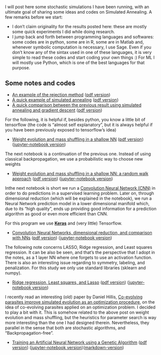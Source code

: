 <!-- # --- -->
<!-- # title: "Rafael Monteiro's Website" -->
<!-- # --- -->
#
#

 I will post here  some stochastic simulations I have been running, with an ultimate goal of sharing some ideas and codes on Simulated Annealing. A few remarks before we start:

- I don't claim originality for the results posted here: these are mostly some quick experiments I did while doing research. 
- I jump back and forth between  programming languages and softwares: some codes are in python, some are in R, some are in Matlab and, whenever symbolic computation is necessary, I use Sage. Even if you don't know any of the sintax used in one of these languages, it is very simple to read these codes and start coding your own things :)  For ML I will mostly use Python, which is one of the best languages for that purpose.

## Some notes and codes

- [An example of the rejection method](Rejection_method.html) ([pdf version](Rejection_method.pdf))
- [A quick example of simulated annealing](Simulated annealing/Simulated annealing.html) ([pdf version](Simulated annealing/Simulated annealing.pdf)) 
- [A quick comparison between the previous result using simulated annealing and gradient descent]() ([pdf version](Gradient Descent/gradient_descent.pdf)) 

For the following, it is helpful if, besides python,  you know a little bit of tensorflow (the code is "almost self explanatory", but it is always helpful if you have been previously exposed to tensorflow's idea)

- [Weight evolution and mass shuffling in a shallow NN](Weight_evolution_shallow_NN/Weight_evolution_in_shallow_NN.html) ([pdf version](Weight_evolution_shallow_NN/Weight_evolution_in_shallow_NN.pdf))
([jupyter-notebook version](Weight_evolution_shallow_NN/Weight_evolution_in_shallow_NN.ipyb))

The next notebook is a continuation of the previous one. Instead of using classical backpropagation, we use a probabilistic way to choose new weights

- [Weight evolution and mass shuffling in a shallow NN: a random walk approach](Weight_evolution_in_shallow_NN-random_walking/Weight_evolution_in_shallow_NN-random_walking.html) ([pdf version](Weight_evolution_in_shallow_NN-random_walking/Weight_evolution_in_shallow_NN-random_walking.pdf))
([jupyter-notebook version](Weight_evolution_in_shallow_NN-random_walking/Weight_evolution_in_shallow_NN-random_walking.ipynb))

Inthe next notebook is short we run a  [Convolution Neural Network (CNN)](https://en.wikipedia.org/wiki/Convolutional_neural_network) in order to do predictions in a supervised learning problem. Later on, through dimensional reduction (which will be explained in the notebook), we run a Neural Network prediction model in a lower dimensional manifold which, due to its "high quality", ends up providing good information for a prediction algorithm as good or even more efficient than CNN.

For this program we use [__Keras__](https://keras.io) and (very little) Tensorflow.

- [Convolution Neural Networks, dimensional reduction, and comparison with NNs](CNNs_NNs/Comparing_CNN_and_NN_in_reduced_dimension_model.html) ([pdf version](CNNs_NNs/Comparing_CNN_and_NN_in_reduced_dimension_model.pdf))
([jupyter-notebook version](CNNs_NNs/Comparing_CNN_and_NN_in_reduced_dimension_model.ipynb))

The following note concerns LASSO, Ridge regression, and Least squares regression. It can be also be seen, and that's the perspective that I adopt in the notes, as a 1 layer NN where one forgets to use an activation function. 
There is also an interesting issue regarding to symmetry, labeling, and penalization. For this study we only use standard libraries (sklearn and numpy).

- [Ridge regression, Least squares, and Lasso](Lasso_RidReg_LeasSq/Lasso_Least_squares_and_Ridge_regression.html) ([pdf version](Lasso_RidReg_LeasSq/Lasso_Least_squares_and_Ridge_regression.pdf))
([jupyter-notebook version](Lasso_RidReg_LeasSq/Lasso_Least_squares_and_Ridge_regression.ipynb))


I recently read an interesting (old) paper by Daniel Hillis, [Co-evolving parasites improve simulated evolution as an optimization procedure](https://www.sciencedirect.com/science/article/pii/0167278990900762), on the idea of co-evolving parasites applied on an optimization problem. I decided to play a bit with it.  This is somehow related to the above post on weight evolution and mass shuffling, but the heuristics for parameter search is way more interesting than the one I had designed therein.
Nevertheless, they parallel in the sense that both are stochastic algorithms,  and  "Backpropagation-free".


- [Training an Artificial Neural Network using a Genetic Algorithm](Genetic_Algorithms/ga_ANN.html) ([pdf version](Genetic_Algorithms/ga_ANN.pdf))
([jupyter-notebook version](Genetic_Algorithms/ga_ANN.ipynb))([markdown-version](Genetic_Algorithms/ga_ANN_markdown.html))

